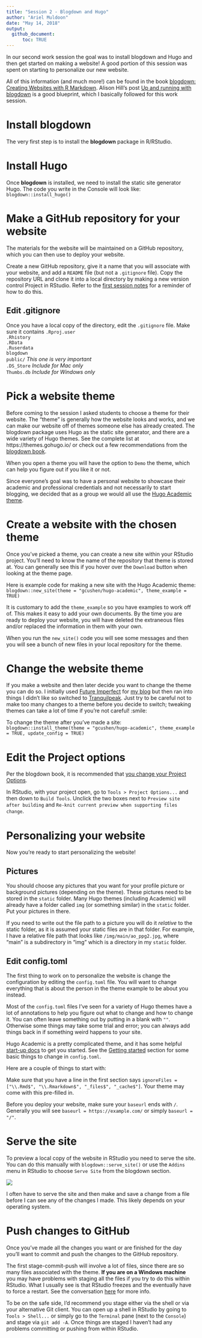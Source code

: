 ```yaml
---
title: "Session 2 - Blogdown and Hugo"
author: "Ariel Muldoon"
date: "May 14, 2018"
output: 
  github_document:
      toc: TRUE
---
```


In our second work session the goal was to install blogdown and Hugo and then get started on making a website!  A good portion of this session was spent on starting to personalize our new website. 

All of this information (and much more!) can be found in the book [blogdown: Creating Websites with R Markdown](https://bookdown.org/yihui/blogdown/).  Alison Hill's post [Up and running with blogdown](https://alison.rbind.io/post/up-and-running-with-blogdown/) is a good blueprint, which I basically followed for this work session.

# Install blogdown

The very first step is to install the **blogdown** package in R/RStudio.

# Install Hugo

Once **blogdown** is installed, we need to install the static site generator Hugo.  The code you write in the Console will look like:
`blogdown::install_hugo()`

# Make a GitHub repository for your website

The materials for the website will be maintained on a GitHub repository, which you can then use to deploy your website.    

Create a new GitHub repository, give it a name that you will associate with your website, and add a `README` file (but not a `.gitignore` file).  Copy the repository URL and clone it into a local directory by making a new version control Project in RStudio.  Refer to the [first session notes](https://github.com/aosmith16/getting-started-blogdown/blob/master/01_git_day.Rmd#start-new-version-control-project) for a reminder of how to do this.

## Edit .gitignore

Once you have a local copy of the directory, edit the `.gitignore` file.  Make sure it contains
`.Rproj.user`  
`.Rhistory`  
`.RData`  
`.Ruserdata`  
`blogdown`  
`public/` *This one is very important*  
`.DS_Store` *Include for Mac only*  
`Thumbs.db` *Include for Windows only*  

# Pick a website theme

Before coming to the session I asked students to choose a theme for their website.  The "theme" is generally how the website looks and works, and we can make our website off of themes someone else has already created.  The blogdown package uses Hugo as the static site generator, and there are a wide variety of Hugo themes.  See the complete list at https://themes.gohugo.io/ or check out a few recommendations from the [blogdown book](https://bookdown.org/yihui/blogdown/themes.html).

When you open a theme you will have the option to `Demo` the theme, which can help you figure out if you like it or not.

Since everyone's goal was to have a personal website to showcase their academic and professional credentials and not necessarily to start blogging, we decided that as a group we would all use the [Hugo Academic theme](https://themes.gohugo.io/academic/).

# Create a website with the chosen theme

Once you've picked a theme, you can create a new site within your RStudio project.  You'll need to know the name of the repository that theme is stored at.  You can generally see this if you hover over the `Download` button when looking at the theme page.

Here is example code for making a new site with the Hugo Academic theme:  
`blogdown::new_site(theme = "gcushen/hugo-academic", theme_example = TRUE)`

It is customary to add the `theme_example` so you have examples to work off of.  This makes it easy to add your own documents.  By the time you are ready to deploy your website, you will have deleted the extraneous files and/or replaced the information in them with your own.

When you run the `new_site()` code you will see some messages and then you will see a bunch of new files in your local repository for the theme.

# Change the website theme

If you make a website and then later decide you want to change the theme you can do so.  I initially used [Future Imperfect](https://themes.gohugo.io/future-imperfect/) for [my blog](https://aosmith.rbind.io/) but then ran into things I didn't like so switched to [Tranquilpeak](https://themes.gohugo.io/hugo-tranquilpeak-theme/).  Just try to be careful not to make too many changes to a theme before you decide to switch; tweaking themes can take a lot of time if you're not careful! :smile:

To change the theme after you've made a site:  
`blogdown::install_theme(theme = "gcushen/hugo-academic", theme_example = TRUE, update_config = TRUE)`

# Edit the Project options

Per the blogdown book, it is recommended that [you change your Project Options](https://bookdown.org/yihui/blogdown/rstudio-ide.html#fig:project-options).

In RStudio, with your project open, go to `Tools > Project Options...` and then down to `Build Tools`.  Unclick the two boxes next to `Preview site after building` and `Re-knit current preview when supporting files change`.

# Personalizing your website

Now you're ready to start personalizing the website!  

## Pictures

You should choose any pictures that you want for your profile picture or background pictures (depending on the theme).  These pictures need to be stored in the `static` folder.  Many Hugo themes (including Academic) will already have a folder called `img` (or something similar) in the `static` folder.  Put your pictures in there.  

If you need to write out the file path to a picture you will do it *relative* to the static folder, as it is assumed your static files are in that folder.  For example, I have a relative file path that looks like `/img/main/ao_ppg2.jpg`, where "main" is a subdirectory in "img" which is a directory in my `static` folder.

## Edit config.toml

The first thing to work on to personalize the website is change the configuration by editing the `config.toml` file.  You will want to change everything that is about the person in the theme example to be about you instead. 

Most of the `config.toml` files I've seen for a variety of Hugo themes have a lot of annotations to help you figure out what to change and how to change it.  You can often leave something out by putting in a blank with `""`.  Otherwise some things may take some trial and error; you can always add things back in if something weird happens to your site.

Hugo Academic is a pretty complicated theme, and it has some helpful [start-up docs](https://sourcethemes.com/academic/docs/) to get you started.  See the [Getting started](https://sourcethemes.com/academic/docs/get-started/) section for some basic things to change in `config.toml`.

Here are a couple of things to start with:

Make sure that you have a line in the first section says `ignoreFiles = ["\\.Rmd$", "\\.Rmarkdown$", "_files$", "_cache$"]`.  Your theme may come with this pre-filled in.

Before you deploy your website, make sure your `baseurl` ends with `/`.  Generally you will see `baseurl = https://example.com/` or simply `baseurl = "/"`.

# Serve the site

To preview a local copy of the website in RStudio you need to serve the site.  You can do this manually with `blogdown::serve_site()` or use the `Addins` menu in RStudio to choose `Serve Site` from the blogdown section.

![](02_files/pics/servesite.png)

I often have to serve the site and then make and save a change from a file before I can see any of the changes I made.  This likely depends on your operating system.

# Push changes to GitHub

Once you've made all the changes you want or are finished for the day you'll want to commit and push the changes to the GitHub repository.

The first stage-commit-push will involve a lot of files, since there are so many files associated with the theme.  **If you are on a Windows machine** you may have problems with staging all the files if you try to do this within RStudio.  What I usually see is that RStudio freezes and the eventually have to force a restart.  See the conversation [here](https://community.rstudio.com/t/blogdown-unable-to-stage-and-commit/6621) for more info.

To be on the safe side, I'd recommend you stage either via the shell or via your alternative Git client.  You can open up a shell in RStudio by going to `Tools > Shell...` or simply go to the `Terminal` pane (next to the `Console`) and stage via `git add -A`.  Once things are staged I haven't had any problems committing or pushing from within RStudio.
